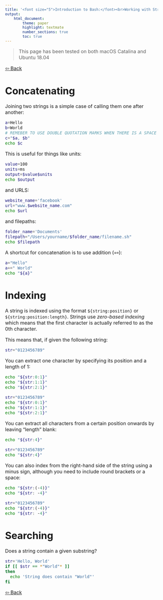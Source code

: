 ```yaml
---
title: '<font size="5">Introduction to Bash:</font><br>Working with Strings'
output:
    html_document:
        theme: paper
        highlight: textmate
        number_sections: true
        toc: true
---
```

<font size="3">

> This page has been tested on both macOS Catalina and Ubuntu 18.04

[⇦ Back](../../bash.html)

Concatenating
=============
Joining two strings is a simple case of calling them one after another:

```bash
a=Hello
b=World
# REMEBER TO USE DOUBLE QUOTATION MARKS WHEN THERE IS A SPACE
c="$a, $b"
echo $c
```

This is useful for things like units:

```bash
value=100
units=ms
output=$value$units
echo $output
```

and URLS:

```bash
website_name='facebook'
url="www.$website_name.com"
echo $url
```

and filepaths:

```bash
folder_name='Documents'
filepath="/Users/yourname/$folder_name/filename.sh"
echo $filepath
```

A shortcut for concatenation is to use addition (`+=`):

```bash
a="Hello"
a+=" World"
echo "${a}"
```

Indexing
========
A string is indexed using the format `${string:position}` or `${string:position:length}`. Strings use *zero-based indexing* which means that the first character is actually referred to as the 0th character.

This means that, if given the following string:

```bash
str="0123456789"
```

You can extract one character by specifying its position and a length of 1:

```bash
echo "${str:0:1}"
echo "${str:1:1}"
echo "${str:2:1}"
```

```bash
str="0123456789"
echo "${str:0:1}"
echo "${str:1:1}"
echo "${str:2:1}"
```

You can extract all characters from a certain position onwards by leaving "length" blank:

```bash
echo "${str:4}"
```

```bash
str="0123456789"
echo "${str:4}"
```

You can also index from the right-hand side of the string using a minus sign, although you need to include round brackets or a space:

```bash
echo "${str:(-4)}"
echo "${str: -4}"
```

```bash
str="0123456789"
echo "${str:(-4)}"
echo "${str: -4}"
```

Searching
=========
Does a string contain a given substring?

```bash
str='Hello, World'
if [[ $str == *"World"* ]]
then
  echo 'String does contain "World"'
fi
```

[⇦ Back](../../bash.html)

</font>
